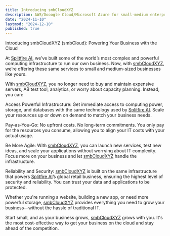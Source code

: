 ```yaml
---
title: Introducing smbCloudXYZ
description: AWS/Gooogle Cloud/Microsoft Azure for small-medium enterprises.
date: "2024-11-10"
lastmod: "2024-12-10"
published: true
---
```



Introducing smbCloudXYZ (smbCloud): Powering Your Business with the Cloud

At [Splitfire AI](https://splitfire.ai), we’ve built some of the world’s most complex and powerful computing infrastructure to run our own business. Now, with [smbCloudXYZ](https://smbcloud.xyz), we’re offering these same services to small and medium-sized businesses like yours.

With [smbCloudXYZ](https://smbcloud.xyz), you no longer need to buy and maintain expensive servers, AB test tool, analytics, or worry about capacity planning. Instead, you can:

Access Powerful Infrastructure: Get immediate access to computing power, storage, and databases with the same technology used by [Splitfire AI](https://splitfire.ai). Scale your resources up or down on demand to match your business needs.

Pay-as-You-Go: No upfront costs. No long-term commitments. You only pay for the resources you consume, allowing you to align your IT costs with your actual usage.

Be More Agile: With [smbCloudXYZ](https://smbcloud.xyz), you can launch new services, test new ideas, and scale your applications without worrying about IT complexity. Focus more on your business and let [smbCloudXYZ](https://smbcloud.xyz) handle the infrastructure.

Reliability and Security: [smbCloudXYZ](https://smbcloud.xyz) is built on the same infrastructure that powers [Splitfire AI](https://splitfire.ai)’s global retail business, ensuring the highest level of security and reliability. You can trust your data and applications to be protected.

Whether you're running a website, building a new app, or need more powerful storage, [smbCloudXYZ](https://smbcloud.xyz) provides everything you need to grow your business—without the hassle of traditional IT.

Start small, and as your business grows, [smbCloudXYZ](https://smbcloud.xyz) grows with you. It's the most cost-effective way to get your business on the cloud and stay ahead of the competition.